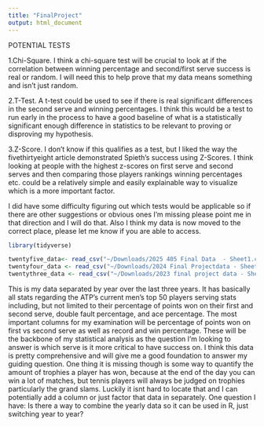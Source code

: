 ```yaml
---
title: "FinalProject"
output: html_document
---
```


POTENTIAL TESTS

1.Chi-Square. I think a chi-square test will be crucial to look at if the correlation between winning percentage and second/first serve success is real or random. I will need this to help prove that my data means something and isn't just random.

2.T-Test. A t-test could be used to see if there is real significant differences in the second serve and winning percentages. I think this would be a test to run early in the process to have a good baseline of what is a statistically significant enough difference in statistics to be relevant to proving or disproving my hypothesis.

3.Z-Score. I don't know if this qualifies as a test, but I liked the way the fivethirtyeight article demonstrated Spieth's success using Z-Scores. I think looking at people with the highest z-scores on first serve and second serves and then comparing those players rankings winning percentages etc. could be a relatively simple and easily explainable way to visualize which is a more important factor.

I did have some difficulty figuring out which tests would be applicable so if there are other suggestions or obvious ones I'm missing please point me in that direction and I will do that. Also I think my data is now moved to the correct place, please let me know if you are able to access. 

```r
library(tidyverse)
```


```r
twentyfive_data<- read_csv("~/Downloads/2025 405 Final Data  - Sheet1.csv")
twentyfour_data <- read_csv("~/Downloads/2024 Final Projectdata - Sheet1.csv")
twentythree_data <- read_csv("~/Downloads/2023 final project data - Sheet1.csv")
```

This is my data separated by year over the last three years. It has basically all stats regarding the ATP's current men's top 50 players serving stats including, but not limited to their percentage of points won on their first and second serve, double fault percentage, and ace percentage. The most important columns for my examination will be percentage of points won on first vs second serve as well as record and win percentage. These will be the backbone of my statistical analysis as the question I'm looking to answer is which serve is it more critical to have success on. I think this data is pretty comprehensive and will give me a good foundation to answer my guiding question. One thing it is missing though is some way to quantify the amount of trophies a player has won, because at the end of the day you can win a lot of matches, but tennis players will always be judged on trophies particularly the grand slams. Luckily it isnt hard to locate that and I can potentially add a column or just factor that data in separately. One question I have: Is there a way to combine the yearly data so it can be used in R, just switching year to year? 




